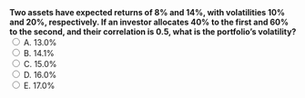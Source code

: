 ::: {.question-block}
<form onsubmit="event.preventDefault(); checkAnswer('module3_mcq_q70')" data-correct-answer="B">
<strong style="display: block;">
Two assets have expected returns of 8% and 14%, with volatilities 10% and 20%, respectively. If an investor allocates 40% to the first and 60% to the second, and their correlation is 0.5, what is the portfolio’s volatility?
</strong>
<label><input type="radio" name="module3_mcq_q70" value="A"> A. 13.0%</label><br>
<label><input type="radio" name="module3_mcq_q70" value="B"> B. 14.1%</label><br>
<label><input type="radio" name="module3_mcq_q70" value="C"> C. 15.0%</label><br>
<label><input type="radio" name="module3_mcq_q70" value="D"> D. 16.0%</label><br>
<label><input type="radio" name="module3_mcq_q70" value="E"> E. 17.0%</label><br>
</form>
<div id="feedback-module3_mcq_q70" class="feedback" data-status="" style="display:none;">
✅ Correct: B. Portfolio volatility is  
\(\sigma_p = \sqrt{w_1^2\sigma_1^2 + w_2^2\sigma_2^2 + 2w_1w_2\sigma_1\sigma_2\rho}\).  
Here, \(w_1=0.4, w_2=0.6, \sigma_1=0.10, \sigma_2=0.20, \rho=0.5\).  
So, \(\sigma_p = \sqrt{0.16(0.01) + 0.36(0.04) + 2(0.24)(0.10)(0.20)(0.5)} \approx 0.141 = 14.1\%\).  
Diversification reduces risk relative to the weighted average of 16%.
</div>
:::
